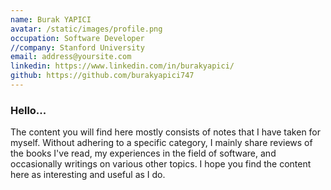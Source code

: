 ```yaml
---
name: Burak YAPICI
avatar: /static/images/profile.png
occupation: Software Developer
//company: Stanford University
email: address@yoursite.com
linkedin: https://www.linkedin.com/in/burakyapici/
github: https://github.com/burakyapici747
---
```

### Hello...
The content you will find here mostly consists of notes that I have taken for myself.
Without adhering to a specific category, I mainly share reviews of the books I've read, my experiences in the field of software, and occasionally writings on various other topics.
I hope you find the content here as interesting and useful as I do.